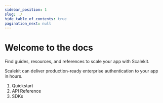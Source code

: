 ```yaml
---
sidebar_position: 1
slug: ./
hide_table_of_contents: true
pagination_next: null
---
```



# Welcome to the docs

<Subtitle> Find guides, resources, and references to scale your app with Scalekit. </Subtitle>


Scalekit can deliver production-ready enterprise authentication to your app in hours.

1. Quickstart
2. API Reference
3. SDKs